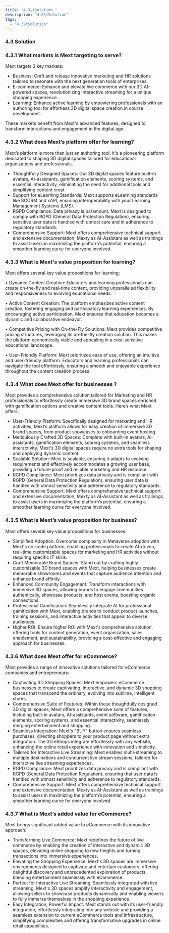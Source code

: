 ```yaml
---
title: "4.3\tSolution "
description: "4.3\tSolution"
tags:
  - "4.3\tSolution"
---
```


### 4.3	Solution

### 4.3.1	What markets is Mext targeting to serve?

Mext targets 3 key markets:

* Business: Craft and release innovative marketing and HR solutions tailored to resonate with the next generation tools of enterprises.
* E-commerce: Enhance and elevate live commerce with our 3D AI-powered spaces, revolutionizing interactive streaming for a unique shopping experience.
* Learning: Enhance active learning by empowering professionals with an authoring tool for effortless 3D digital space creation in course development.

These markets benefit from Mext's advanced features, designed to transform interactions and engagement in the digital age.

### 4.3.2	What does Mext’s platform offer for learning?

Mext’s platform is more than just an authoring tool; it's a pioneering platform dedicated to shaping 3D digital spaces tailored for educational organizations and professionals.

* Thoughtfully Designed Spaces: Our 3D digital spaces feature built-in avatars, AI-assistants, gamification elements, scoring systems, and essential interactivity, eliminating the need for additional tools and simplifying content creat
* Support for eLearning Standards: Mext supports eLearning standards like SCORM and xAPI, ensuring interoperability with your Learning Management Systems (LMS).
* RGPD Compliance: Data privacy is paramount. Mext is designed to comply with RGPD (General Data Protection Regulation), ensuring sensitive user data is handled with utmost care and in adherence to regulatory standards.
* Comprehensive Support: Mext offers comprehensive technical support and extensive documentation, Mexty as AI-Assistant as well as trainings to assist users in maximizing the platform’s potential, ensuring a smoother learning curve for everyone involved.

### 4.3.3	What is Mext's value proposition for learning?

Mext offers several key value propositions for learning:

•	Dynamic Content Creation: Educators and learning professionals can create on-the-fly and real-time content, providing unparalleled flexibility and responsiveness to evolving educational needs.

•	Active Content Creation: The platform emphasizes active content creation, fostering engaging and participatory learning experiences. By encouraging active participation, Mext ensures that education becomes a dynamic and collaborative endeavor.

•	Competitive Pricing with On-the-Fly Solutions: Mext provides competitive pricing structures, leveraging its on-the-fly creation solution. This makes the platform economically viable and appealing in a cost-sensitive educational landscape.

•	User-Friendly Platform: Mext prioritizes ease of use, offering an intuitive and user-friendly platform. Educators and learning professionals can navigate the tool effortlessly, ensuring a smooth and enjoyable experience throughout the content creation process.

### 4.3.4	What does Mext offer for businesses ?

Mext provides a comprehensive solution tailored for Marketing and HR professionals to effortlessly create immersive 3D brand spaces enriched with gamification options and creative content tools. Here’s what Mext offers:

* User-Friendly Platform: Specifically designed for marketing and HR activities, Mext’s platform allows for easy creation of immersive 3D brand spaces, from product showcases to onboarding event hosting.
* Meticulously Crafted 3D Spaces: Complete with built-in avatars, AI-assistants, gamification elements, scoring systems, and seamless interactivity, Mext's 3D digital spaces require no extra tools for shaping and deploying dynamic content.
* Scalable Solution: Mext is scalable, ensuring it adapts to evolving requirements and effectively accommodates a growing user base, providing a future-proof and reliable marketing and HR resource.
* RGPD Compliance: Mext prioritizes data privacy and is compliant with RGPD (General Data Protection Regulation), ensuring user data is handled with utmost sensitivity and adherence to regulatory standards.
* Comprehensive Support: Mext offers comprehensive technical support and extensive documentation, Mexty as AI-Assistant as well as trainings to assist users in maximizing the platform’s potential, ensuring a smoother learning curve for everyone involved.

### 4.3.5	What is Mext’s value proposition for business?

Mext offers several key value propositions for businesses:

* Simplified Adoption: Overcome complexity in Metaverse adoption with Mext's no-code platform, enabling professionals to create AI-driven, real-time customizable spaces for marketing and HR activities without requiring specific IT skills.
* Craft Memorable Brand Spaces: Stand out by crafting highly customizable 3D brand spaces with Mext, helping businesses create memorable showrooms and events that capture audience attention and enhance brand affinity.
* Enhanced Community Engagement: Transform interactions with immersive 3D spaces, allowing brands to engage communities authentically, showcase products, and host events, boosting organic connections.
* Professional Gamification: Seamlessly integrate AI for professional gamification with Mext, enabling brands to conduct product launches, training sessions, and interactive activities that appeal to diverse audiences.
* Higher ROI: Ensure higher ROI with Mext's comprehensive solution, offering tools for content generation, event organization, sales enablement, and sustainability, providing a cost-effective and engaging approach for businesses.

### 4.3.6	What does Mext offer for eCommerce?

Mext provides a range of innovative solutions tailored for eCommerce companies and entrepreneurs:

* Captivating 3D Shopping Spaces: Mext empowers eCommerce businesses to create captivating, interactive, and dynamic 3D shopping spaces that transcend the ordinary, evolving into sublime, intelligent stores.
* Comprehensive Suite of Features: Within these thoughtfully designed 3D digital spaces, Mext offers a comprehensive suite of features, including built-in avatars, AI-assistants, event software, gamification elements, scoring systems, and essential interactivity, seamlessly merging entertainment and shopping.
* Seamless Integration: Mext's "BUY" button ensures seamless purchases, directing shoppers to your product page without extra integration. The 3D eShops integrate effortlessly with any website, enhancing the online retail experience with innovation and simplicity.
* Tailored for Interactive Live Streaming: Mext enables multi-streaming to multiple destinations and concurrent live stream sessions, tailored for interactive live streaming experiences.
* RGPD Compliance: Mext prioritizes data privacy and is compliant with RGPD (General Data Protection Regulation), ensuring that user data is handled with utmost sensitivity and adherence to regulatory standards.
* Comprehensive Support: Mext offers comprehensive technical support and extensive documentation, Mexty as AI-Assistant as well as trainings to assist users in maximizing the platform’s potential, ensuring a smoother learning curve for everyone involved.

### 4.3.7	What is Mext’s added value for eCommerce?

Mext brings significant added value to eCommerce with its innovative approach:

* Transforming Live Commerce: Mext redefines the future of live commerce by enabling the creation of interactive and dynamic 3D spaces, elevating online shopping to new heights and turning transactions into immersive experiences.
* Elevating the Shopping Experience: Mext's 3D spaces are immersive environments designed to captivate and entertain customers, offering delightful discovery and unprecedented exploration of products, blending entertainment seamlessly with eCommerce.
* Perfect for Interactive Live Streaming: Seamlessly integrated with live streaming, Mext's 3D spaces amplify interactivity and engagement, allowing sellers to showcase products dynamically and enabling viewers to fully immerse themselves in the shopping experience.
* Easy Integration, Powerful Impact: Mext stands out with its user-friendly integration, effortlessly integrating into any website and providing a seamless extension to current eCommerce tools and infrastructure, simplifying complexities and offering transformative upgrades in online retail capabilities.
